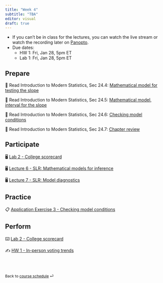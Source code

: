 ```yaml
---
title: "Week 4"
subtitle: "TBA"
editor: visual
draft: true
---
```


::: callout-important
-   If you can't be in class for the lectures, you can watch the live stream or watch the recording later on [Panopto](https://duke.hosted.panopto.com/Panopto/Pages/Sessions/List.aspx#folderID=%22d6c1d58a-cb6d-4732-9d4b-ae0c011bf767%22).
-   Due dates:
    -   HW 1: Fri, Jan 28, 5pm ET
    -   Lab 1: Fri, Jan 28, 5pm ET
:::

## Prepare

📖 Read Introduction to Modern Statistics, Sec 24.4: [Mathematical model for testing the slope](https://openintro-ims.netlify.app/inf-model-slr.html#mathslope)

📖 Read Introduction to Modern Statistics, Sec 24.5: [Mathematical model, interval for the slope](https://openintro-ims.netlify.app/inf-model-slr.html#mathematical-model-interval-for-the-slope)

📖 Read Introduction to Modern Statistics, Sec 24.6: [Checking model conditions](https://openintro-ims.netlify.app/inf-model-slr.html#tech-cond-linmod)

📖 Read Introduction to Modern Statistics, Sec 24.7: [Chapter review](https://openintro-ims.netlify.app/inf-model-slr.html#chp24-review)

## Participate

🖥️ [Lab 2 - College scorecard](/slides/lab-1.html)

🖥️ [Lecture 6 - SLR: Mathematical models for inference](/slides/lec-6.html)

🖥️ [Lecture 7 - SLR: Model diagnostics](/slides/lec-7.html)

## Practice

📋 [Application Exercise 3 - Checking model conditions](/ae/ae-3-duke-forest.html)

## Perform

⌨️ [Lab 2 - College scorecard](/labs/lab-2.html "Lab instructions")

✍️ [HW 1 - In-person voting trends](/hw/hw-1.html)

<br><br>

::: {style="font-size: 0.875em;"}
Back to [course schedule](/ "Course schedule") ⏎
:::
